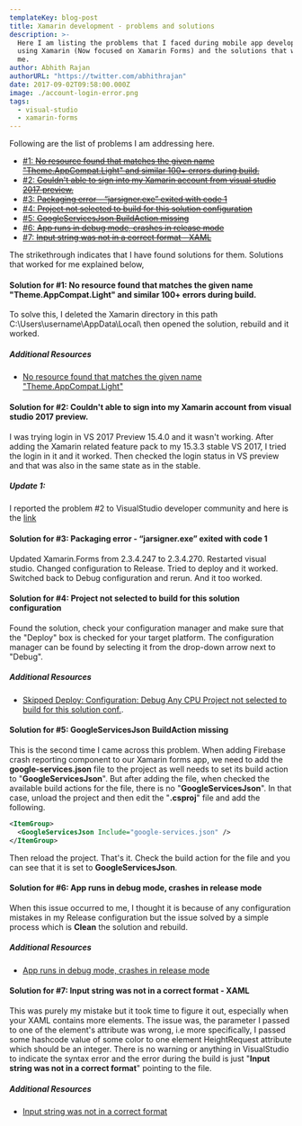 ```yaml
---
templateKey: blog-post
title: Xamarin development - problems and solutions
description: >-
  Here I am listing the problems that I faced during mobile app development
  using Xamarin (Now focused on Xamarin Forms) and the solutions that worked for
  me.
author: Abhith Rajan
authorURL: "https://twitter.com/abhithrajan"
date: 2017-09-02T09:58:00.000Z
image: ./account-login-error.png
tags:
  - visual-studio
  - xamarin-forms
---
```


Following are the list of problems I am addressing here.

- [#1: <strike>No resource found that matches the given name "Theme.AppCompat.Light" and similar 100+ errors during build.</strike>](#1)
- [#2: <strike>Couldn't able to sign into my Xamarin account from visual studio 2017 preview.</strike>](#2)
- [#3: <strike>Packaging error - “jarsigner.exe” exited with code 1</strike>](#3)
- [#4: <strike>Project not selected to build for this solution configuration</strike>](#4)
- [#5: <strike>GoogleServicesJson BuildAction missing</strike>](#5)
- [#6: <strike>App runs in debug mode, crashes in release mode</strike>](#6)
- [#7: <strike>Input string was not in a correct format - XAML</strike>](#7)

The strikethrough indicates that I have found solutions for them.
Solutions that worked for me explained below,

#### <a name="1"></a>Solution for #1: No resource found that matches the given name "Theme.AppCompat.Light" and similar 100+ errors during build.

To solve this, I deleted the Xamarin directory in this path C:\Users\username\AppData\Local\ then opened the solution, rebuild and it worked.

##### Additional Resources

- [No resource found that matches the given name "Theme.AppCompat.Light"](https://forums.xamarin.com/discussion/59017/no-resource-found-that-matches-the-given-name-theme-appcompat-light)

#### <a name="2"></a>Solution for #2: Couldn't able to sign into my Xamarin account from visual studio 2017 preview.

I was trying login in VS 2017 Preview 15.4.0 and it wasn't working. After adding the Xamarin related feature pack to my 15.3.3 stable VS 2017, I tried the login in it and it worked. Then checked the login status in VS preview and that was also in the same state as in the stable.

##### Update 1:

I reported the problem #2 to VisualStudio developer community and here is the [link](https://developercommunity.visualstudio.com/content/problem/106582/unable-to-sign-in-to-xamarin-account-unhandled-act.html)

#### <a name="3"></a>Solution for #3: Packaging error - “jarsigner.exe” exited with code 1

Updated Xamarin.Forms from 2.3.4.247 to 2.3.4.270. Restarted visual studio. Changed configuration to Release. Tried to deploy and it worked. Switched back to Debug configuration and rerun. And it too worked.

#### <a name="4"></a>Solution for #4: Project not selected to build for this solution configuration

Found the solution, check your configuration manager and make sure that the "Deploy" box is checked for your target platform. The configuration manager can be found by selecting it from the drop-down arrow next to "Debug".

##### Additional Resources

- [Skipped Deploy: Configuration: Debug Any CPU Project not selected to build for this solution conf.](https://forums.xamarin.com/discussion/67216/skipped-deploy-configuration-debug-any-cpu-project-not-selected-to-build-for-this-solution-conf).

#### <a name="5"></a>Solution for #5: GoogleServicesJson BuildAction missing

This is the second time I came across this problem. When adding Firebase crash reporting component to our Xamarin forms app, we need to add the **google-services.json** file to the project as well needs to set its build action to "**GoogleServicesJson**". But after adding the file, when checked the available build actions for the file, there is no "**GoogleServicesJson**". In that case, unload the project and then edit the "**.csproj**" file and add the following.

```xml
<ItemGroup>
  <GoogleServicesJson Include="google-services.json" />
</ItemGroup>
```

Then reload the project. That's it. Check the build action for the file and you can see that it is set to **GoogleServicesJson**.

#### <a name="6"></a>Solution for #6: App runs in debug mode, crashes in release mode

When this issue occurred to me, I thought it is because of any configuration mistakes in my Release configuration but the issue solved by a simple process which is **Clean** the solution and rebuild.

##### Additional Resources

- [App runs in debug mode, crashes in release mode](https://forums.xamarin.com/discussion/55666/app-runs-in-debug-mode-crashes-in-release-mode)

#### <a name="7"></a>Solution for #7: Input string was not in a correct format - XAML

This was purely my mistake but it took time to figure it out, especially when your XAML contains more elements. The issue was, the parameter I passed to one of the element's attribute was wrong, i.e more specifically, I passed some hashcode value of some color to one element HeightRequest attribute which should be an integer. There is no warning or anything in VisualStudio to indicate the syntax error and the error during the build is just "**Input string was not in a correct format**" pointing to the file.

##### Additional Resources

- [Input string was not in a correct format](https://forums.xamarin.com/discussion/55485/input-string-was-not-in-a-correct-format)
